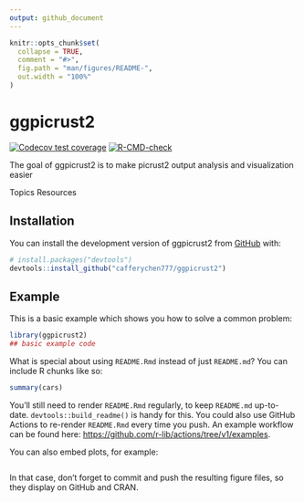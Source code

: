 ```yaml
---
output: github_document
---
```


<!-- README.md is generated from README.Rmd. Please edit that file -->

```r
knitr::opts_chunk$set(
  collapse = TRUE,
  comment = "#>",
  fig.path = "man/figures/README-",
  out.width = "100%"
)
```

# ggpicrust2

<!-- badges: start -->
[![Codecov test coverage](https://codecov.io/gh/cafferychen777/ggpicrust2/branch/main/graph/badge.svg)](https://app.codecov.io/gh/cafferychen777/ggpicrust2?branch=main)
[![R-CMD-check](https://github.com/cafferychen777/ggpicrust2/actions/workflows/R-CMD-check.yaml/badge.svg)](https://github.com/cafferychen777/ggpicrust2/actions/workflows/R-CMD-check.yaml)
<!-- badges: end -->

The goal of ggpicrust2 is to make picrust2 output analysis and visualization easier

Topics
Resources


## Installation

You can install the development version of ggpicrust2 from [GitHub](https://github.com/) with:

``` r
# install.packages("devtools")
devtools::install_github("cafferychen777/ggpicrust2")
```

## Example

This is a basic example which shows you how to solve a common problem:

```r
library(ggpicrust2)
## basic example code
```

What is special about using `README.Rmd` instead of just `README.md`? You can include R chunks like so:

```r
summary(cars)
```

You'll still need to render `README.Rmd` regularly, to keep `README.md` up-to-date. `devtools::build_readme()` is handy for this. You could also use GitHub Actions to re-render `README.Rmd` every time you push. An example workflow can be found here: <https://github.com/r-lib/actions/tree/v1/examples>.

You can also embed plots, for example:

```r
```

In that case, don't forget to commit and push the resulting figure files, so they display on GitHub and CRAN.
